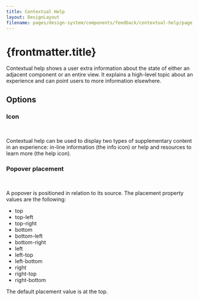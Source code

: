 ```yaml
---
title: Contextual Help
layout: DesignLayout
filename: pages/design-system/components/feedback/contextual-help/page.mdx
---
```



# {frontmatter.title}

Contextual help shows a user extra information about the state of either an adjacent component or an entire view. It explains a high-level topic about an experience and can point users to more information elsewhere.

<MainView />

## Options

### Icon

<OptionsView />

&nbsp;

Contextual help can be used to display two types of supplementary
content in an experience: in-line information (the info icon) or help
and resources to learn more (the help icon).

### Popover placement

<PlacementView />

&nbsp;

A popover is positioned in relation to its source. The placement
property values are the following:

- top
- top-left
- top-right
- bottom
- bottom-left
- bottom-right
- left
- left-top
- left-bottom
- right
- right-top
- right-bottom

The default placement value is at the top.
